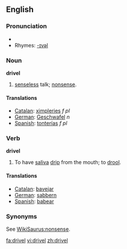 ==English==

===Pronunciation===
*{{audio|en-us-drivel.ogg|Audio (US)}}
*Rhymes: [[Rhymes:English:-ɪvəl|-ɪvəl]]

===Noun===
'''drivel'''
#[[senseless]] talk; [[nonsense]].

====Translations====
*[[Catalan]]: [[ximpleries]] ''f'' ''pl''
*[[German]]: [[Geschwafel]] ''n''
*[[Spanish]]: [[tonterías]] ''f'' ''pl''

===Verb===
'''drivel'''
#To have [[saliva]] [[drip]] from the mouth; to [[drool]].

====Translations====
*[[Catalan]]: [[bavejar]]
*[[German]]: [[sabbern]]
*[[Spanish]]: [[babear]]

===Synonyms===
See [[WikiSaurus:nonsense]].

[[fa:drivel]]
[[vi:drivel]]
[[zh:drivel]]
